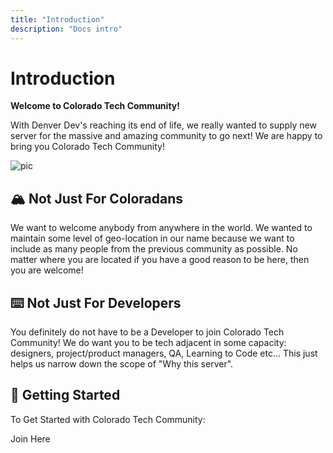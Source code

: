 ```yaml
---
title: "Introduction"
description: "Docs intro"
---
```



# Introduction

**Welcome to Colorado Tech Community!**

With Denver Dev's reaching its end of life, we really wanted to supply new server for the massive and amazing community to go next! We are happy to bring you Colorado Tech Community!

![pic](https://www.herzing.edu/sites/default/files/styles/fp_960_480_jpg/public/2020-09/it_computer_programming.jpg?h=b3660f0d&itok=JxlURDWg)

## 🏔️ **Not Just For Coloradans**

We want to welcome anybody from anywhere in the world. We wanted to maintain some level of geo-location in our name because we want to include as many people from the previous community as possible. No matter where you are located if you have a good reason to be here, then you are welcome!

## ⌨️ **Not Just For Developers**

You definitely do not have to be a Developer to join Colorado Tech Community! We do want you to be tech adjacent in some capacity: designers, project/product managers, QA, Learning to Code etc... This just helps us narrow down the scope of "Why this server".

<CenteredImage
  src="https://encrypted-tbn0.gstatic.com/images?q=tbn:ANd9GcSkr4OnWyAHJSNr1ti1Nqcibnzx5rJjZh5SpQ&usqp=CAU"
  animation="grow-shrink"
/>

## **🎉 Getting Started**

To Get Started with Colorado Tech Community:

Join Here

<DiscordButton />
